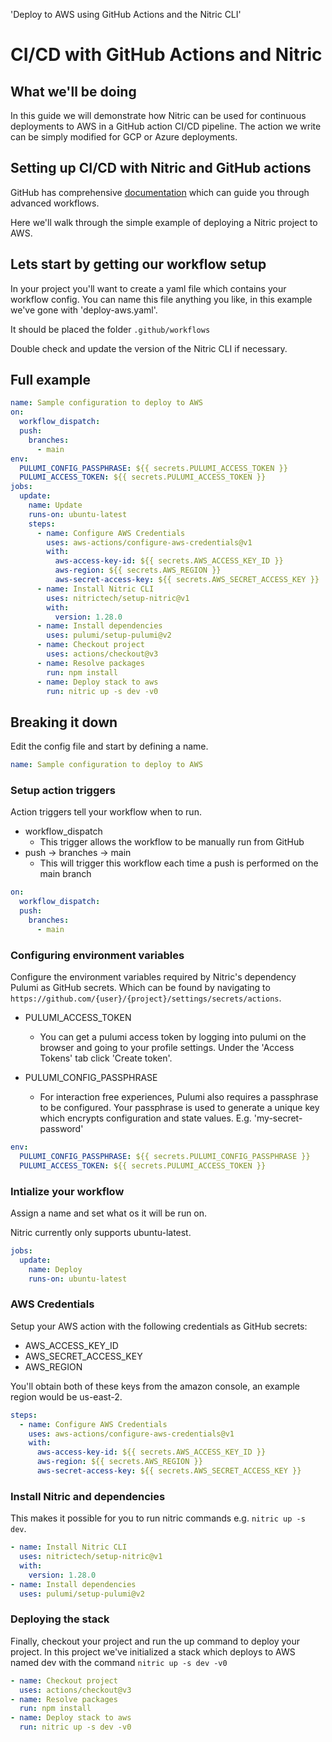   'Deploy to AWS using GitHub Actions and the Nitric CLI'

# CI/CD with GitHub Actions and Nitric

## What we'll be doing

In this guide we will demonstrate how Nitric can be used for continuous deployments to AWS in a GitHub action CI/CD pipeline. The action we write can be simply modified for GCP or Azure deployments.

## Setting up CI/CD with Nitric and GitHub actions

GitHub has comprehensive [documentation](https://github.com/features/actions) which can guide you through advanced workflows.

Here we'll walk through the simple example of deploying a Nitric project to AWS.

## Lets start by getting our workflow setup

In your project you'll want to create a yaml file which contains your workflow config. You can name this file anything you like, in this example we've gone with 'deploy-aws.yaml'.

It should be placed the folder `.github/workflows`

Double check and update the version of the Nitric CLI if necessary.

## Full example

```yaml
name: Sample configuration to deploy to AWS
on:
  workflow_dispatch:
  push:
    branches:
      - main
env:
  PULUMI_CONFIG_PASSPHRASE: ${{ secrets.PULUMI_ACCESS_TOKEN }}
  PULUMI_ACCESS_TOKEN: ${{ secrets.PULUMI_ACCESS_TOKEN }}
jobs:
  update:
    name: Update
    runs-on: ubuntu-latest
    steps:
      - name: Configure AWS Credentials
        uses: aws-actions/configure-aws-credentials@v1
        with:
          aws-access-key-id: ${{ secrets.AWS_ACCESS_KEY_ID }}
          aws-region: ${{ secrets.AWS_REGION }}
          aws-secret-access-key: ${{ secrets.AWS_SECRET_ACCESS_KEY }}
      - name: Install Nitric CLI
        uses: nitrictech/setup-nitric@v1
        with:
          version: 1.28.0
      - name: Install dependencies
        uses: pulumi/setup-pulumi@v2
      - name: Checkout project
        uses: actions/checkout@v3
      - name: Resolve packages
        run: npm install
      - name: Deploy stack to aws
        run: nitric up -s dev -v0
```

## Breaking it down

Edit the config file and start by defining a name.

```yaml
name: Sample configuration to deploy to AWS
```

### Setup action triggers

Action triggers tell your workflow when to run.

- workflow_dispatch
  - This trigger allows the workflow to be manually run from GitHub
- push -> branches -> main
  - This will trigger this workflow each time a push is performed on the main branch

```yaml
on:
  workflow_dispatch:
  push:
    branches:
      - main
```

### Configuring environment variables

Configure the environment variables required by Nitric's dependency Pulumi as GitHub secrets. Which can be found by navigating to `https://github.com/{user}/{project}/settings/secrets/actions`.

- PULUMI_ACCESS_TOKEN

  - You can get a pulumi access token by logging into pulumi on the browser and going to your profile settings. Under the 'Access Tokens' tab click 'Create token'.

- PULUMI_CONFIG_PASSPHRASE

  - For interaction free experiences, Pulumi also requires a passphrase to be configured. Your passphrase is used to generate a unique key which encrypts configuration and state values. E.g. 'my-secret-password'

```yaml
env:
  PULUMI_CONFIG_PASSPHRASE: ${{ secrets.PULUMI_CONFIG_PASSPHRASE }}
  PULUMI_ACCESS_TOKEN: ${{ secrets.PULUMI_ACCESS_TOKEN }}
```

### Intialize your workflow

Assign a name and set what os it will be run on.

<Note>Nitric currently only supports ubuntu-latest.</Note>

```yaml
jobs:
  update:
    name: Deploy
    runs-on: ubuntu-latest
```

### AWS Credentials

Setup your AWS action with the following credentials as GitHub secrets:

- AWS_ACCESS_KEY_ID
- AWS_SECRET_ACCESS_KEY
- AWS_REGION

You'll obtain both of these keys from the amazon console, an example region would be us-east-2.

```yaml
steps:
  - name: Configure AWS Credentials
    uses: aws-actions/configure-aws-credentials@v1
    with:
      aws-access-key-id: ${{ secrets.AWS_ACCESS_KEY_ID }}
      aws-region: ${{ secrets.AWS_REGION }}
      aws-secret-access-key: ${{ secrets.AWS_SECRET_ACCESS_KEY }}
```

### Install Nitric and dependencies

This makes it possible for you to run nitric commands e.g. `nitric up -s dev`.

```yaml
- name: Install Nitric CLI
  uses: nitrictech/setup-nitric@v1
  with:
    version: 1.28.0
- name: Install dependencies
  uses: pulumi/setup-pulumi@v2
```

### Deploying the stack

Finally, checkout your project and run the up command to deploy your project. In this project we've initialized a stack which deploys to AWS named dev with the command `nitric up -s dev -v0`

```yaml
- name: Checkout project
  uses: actions/checkout@v3
- name: Resolve packages
  run: npm install
- name: Deploy stack to aws
  run: nitric up -s dev -v0
```
